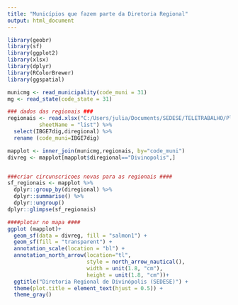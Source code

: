 ```yaml
---
title: "Municípios que fazem parte da Diretoria Regional"
output: html_document
---
```





```r
library(geobr)
library(sf)
library(ggplot2)
library(xlsx)
library(dplyr)
library(RColorBrewer)
library(ggspatial)

municmg <- read_municipality(code_muni = 31)
mg <- read_state(code_state = 31)

### dados das regionais ###
regionais <- read.xlsx("C:/Users/julia/Documents/SEDESE/TELETRABALHO/Planejamento 2021/regionais.xlsx", 
          sheetName = "list") %>% 
  select(IBGE7dig,diregional) %>% 
  rename (code_muni=IBGE7dig)

mapplot <- inner_join(municmg,regionais, by="code_muni")
divreg <- mapplot[mapplot$diregional=="Divinopolis",] 


###criar circunscricoes novas para as regionais ####
sf_regionais <- mapplot %>% 
  dplyr::group_by(diregional) %>% 
  dplyr::summarise() %>% 
  dplyr::ungroup()
dplyr::glimpse(sf_regionais)

```

```r
####plotar no mapa ####
ggplot (mapplot)+
  geom_sf(data = divreg, fill = "salmon1") +
  geom_sf(fill = "transparent") +
  annotation_scale(location = "bl") +
  annotation_north_arrow(location="tl", 
                         style = north_arrow_nautical(),
                         width = unit(1.8, "cm"),
                         height = unit(1.8, "cm"))+
  ggtitle("Diretoria Regional de Divinópolis (SEDESE)") +
  theme(plot.title = element_text(hjust = 0.5)) +
  theme_gray()
```



